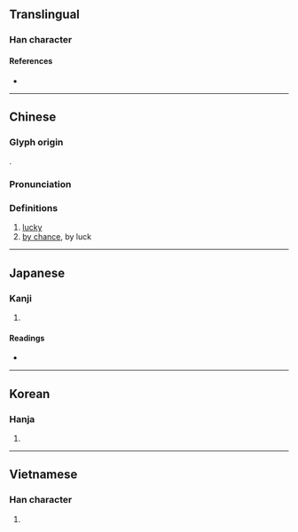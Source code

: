 {{character info/new}}
{{also|侥|徺}}
==Translingual==

===Han character===
{{Han char|rn=9|rad=人|as=12|sn=14|four=24211|canj=OGGU|ids=⿰亻堯}}

====References====
* {{Han ref|kx=0117.100|dkj=01113|dj=0248.160|hdz=10216.120|uh=50E5|ud=20709|bh=B9AE|bd=47534}}

----

==Chinese==
{{zh-forms|s=侥}}

===Glyph origin===
{{Han etym}}
{{Han compound|人|堯|c1=s|c2=p|t1=man|ls=psc}}.

===Pronunciation===
{{zh-pron
|m=jiǎo,yáo,jiāo
|c=hiu1,giu1,giu2,jiu4
|mn=qz,xm,zz:kiáu/qz,xm,zz:kiau/hiau
|mn_note=kiáu/kiau - liteary; hiau - vernacular
|mc=y
|oc=y
|ma=
|cat=a,ph
}}

===Definitions===
{{zh-hanzi}}

# [[lucky]]
# [[by chance]], by luck

----

==Japanese==

===Kanji===
{{ja-kanji|grade=|rs=人12}}

# {{defn|lang=ja|sort=人12}}

====Readings====
* {{ja-readings|on=[[きょう]] (kyō), [[ぎょう]] (gyō)|kun=[[ねがう]] (negau), [[もとめる]] (motomeru)}}

----

==Korean==

===Hanja===
{{ko-hanja|hangeul=요|rv=yo|mr=yo}}

# {{defn|lang=ko|sort=人12}}

----

==Vietnamese==

===Han character===
{{vi-hantu|[[nghẹo]]|rs=人12}}

# {{defn|lang=vi|sort=人12}}